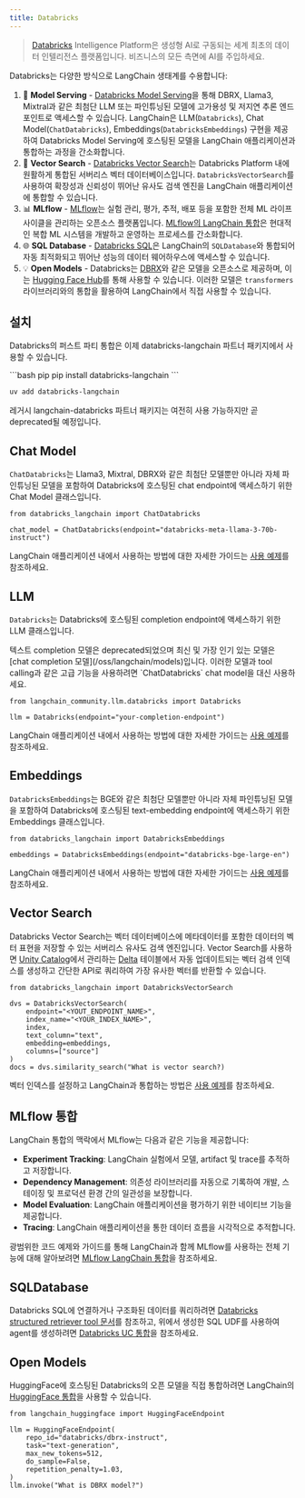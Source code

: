 ```yaml
---
title: Databricks
---
```


> [Databricks](https://www.databricks.com/) Intelligence Platform은 생성형 AI로 구동되는 세계 최초의 데이터 인텔리전스 플랫폼입니다. 비즈니스의 모든 측면에 AI를 주입하세요.

Databricks는 다양한 방식으로 LangChain 생태계를 수용합니다:

1. 🚀 **Model Serving** - [Databricks Model Serving](https://www.databricks.com/product/model-serving)을 통해 DBRX, Llama3, Mixtral과 같은 최첨단 LLM 또는 파인튜닝된 모델에 고가용성 및 저지연 추론 엔드포인트로 액세스할 수 있습니다. LangChain은 LLM(`Databricks`), Chat Model(`ChatDatabricks`), Embeddings(`DatabricksEmbeddings`) 구현을 제공하여 Databricks Model Serving에 호스팅된 모델을 LangChain 애플리케이션과 통합하는 과정을 간소화합니다.
2. 📃 **Vector Search** - [Databricks Vector Search](https://www.databricks.com/product/machine-learning/vector-search)는 Databricks Platform 내에 원활하게 통합된 서버리스 벡터 데이터베이스입니다. `DatabricksVectorSearch`를 사용하여 확장성과 신뢰성이 뛰어난 유사도 검색 엔진을 LangChain 애플리케이션에 통합할 수 있습니다.
3. 📊 **MLflow** - [MLflow](https://mlflow.org/)는 실험 관리, 평가, 추적, 배포 등을 포함한 전체 ML 라이프사이클을 관리하는 오픈소스 플랫폼입니다. [MLflow의 LangChain 통합](/oss/integrations/providers/mlflow_tracking)은 현대적인 복합 ML 시스템을 개발하고 운영하는 프로세스를 간소화합니다.
4. 🌐 **SQL Database** - [Databricks SQL](https://www.databricks.com/product/databricks-sql)은 LangChain의 `SQLDatabase`와 통합되어 자동 최적화되고 뛰어난 성능의 데이터 웨어하우스에 액세스할 수 있습니다.
5. 💡 **Open Models** - Databricks는 [DBRX](https://www.databricks.com/blog/introducing-dbrx-new-state-art-open-llm)와 같은 모델을 오픈소스로 제공하며, 이는 [Hugging Face Hub](https://huggingface.co/databricks/dbrx-instruct)를 통해 사용할 수 있습니다. 이러한 모델은 `transformers` 라이브러리와의 통합을 활용하여 LangChain에서 직접 사용할 수 있습니다.

설치
------------

Databricks의 퍼스트 파티 통합은 이제 databricks-langchain 파트너 패키지에서 사용할 수 있습니다.

<CodeGroup>
```bash pip
pip install databricks-langchain
```

```bash uv
uv add databricks-langchain
```
</CodeGroup>

레거시 langchain-databricks 파트너 패키지는 여전히 사용 가능하지만 곧 deprecated될 예정입니다.

Chat Model
----------

`ChatDatabricks`는 Llama3, Mixtral, DBRX와 같은 최첨단 모델뿐만 아니라 자체 파인튜닝된 모델을 포함하여 Databricks에 호스팅된 chat endpoint에 액세스하기 위한 Chat Model 클래스입니다.

```
from databricks_langchain import ChatDatabricks

chat_model = ChatDatabricks(endpoint="databricks-meta-llama-3-70b-instruct")
```

LangChain 애플리케이션 내에서 사용하는 방법에 대한 자세한 가이드는 [사용 예제](/oss/integrations/chat/databricks)를 참조하세요.

LLM
---

`Databricks`는 Databricks에 호스팅된 completion endpoint에 액세스하기 위한 LLM 클래스입니다.

<Warning>
텍스트 completion 모델은 deprecated되었으며 최신 및 가장 인기 있는 모델은 [chat completion 모델](/oss/langchain/models)입니다. 이러한 모델과 tool calling과 같은 고급 기능을 사용하려면 `ChatDatabricks` chat model을 대신 사용하세요.
</Warning>

```
from langchain_community.llm.databricks import Databricks

llm = Databricks(endpoint="your-completion-endpoint")
```

LangChain 애플리케이션 내에서 사용하는 방법에 대한 자세한 가이드는 [사용 예제](/oss/integrations/llms/databricks)를 참조하세요.

Embeddings
----------

`DatabricksEmbeddings`는 BGE와 같은 최첨단 모델뿐만 아니라 자체 파인튜닝된 모델을 포함하여 Databricks에 호스팅된 text-embedding endpoint에 액세스하기 위한 Embeddings 클래스입니다.

```
from databricks_langchain import DatabricksEmbeddings

embeddings = DatabricksEmbeddings(endpoint="databricks-bge-large-en")
```

LangChain 애플리케이션 내에서 사용하는 방법에 대한 자세한 가이드는 [사용 예제](/oss/integrations/text_embedding/databricks)를 참조하세요.

Vector Search
-------------

Databricks Vector Search는 벡터 데이터베이스에 메타데이터를 포함한 데이터의 벡터 표현을 저장할 수 있는 서버리스 유사도 검색 엔진입니다. Vector Search를 사용하면 [Unity Catalog](https://www.databricks.com/product/unity-catalog)에서 관리하는 [Delta](https://docs.databricks.com/en/introduction/delta-comparison.html) 테이블에서 자동 업데이트되는 벡터 검색 인덱스를 생성하고 간단한 API로 쿼리하여 가장 유사한 벡터를 반환할 수 있습니다.

```
from databricks_langchain import DatabricksVectorSearch

dvs = DatabricksVectorSearch(
    endpoint="<YOUT_ENDPOINT_NAME>",
    index_name="<YOUR_INDEX_NAME>",
    index,
    text_column="text",
    embedding=embeddings,
    columns=["source"]
)
docs = dvs.similarity_search("What is vector search?)
```

벡터 인덱스를 설정하고 LangChain과 통합하는 방법은 [사용 예제](/oss/integrations/vectorstores/databricks_vector_search)를 참조하세요.

MLflow 통합
------------------

LangChain 통합의 맥락에서 MLflow는 다음과 같은 기능을 제공합니다:

- **Experiment Tracking**: LangChain 실험에서 모델, artifact 및 trace를 추적하고 저장합니다.
- **Dependency Management**: 의존성 라이브러리를 자동으로 기록하여 개발, 스테이징 및 프로덕션 환경 간의 일관성을 보장합니다.
- **Model Evaluation**: LangChain 애플리케이션을 평가하기 위한 네이티브 기능을 제공합니다.
- **Tracing**: LangChain 애플리케이션을 통한 데이터 흐름을 시각적으로 추적합니다.

광범위한 코드 예제와 가이드를 통해 LangChain과 함께 MLflow를 사용하는 전체 기능에 대해 알아보려면 [MLflow LangChain 통합](/oss/integrations/providers/mlflow_tracking)을 참조하세요.

SQLDatabase
-----------

Databricks SQL에 연결하거나 구조화된 데이터를 쿼리하려면 [Databricks structured retriever tool 문서](https://docs.databricks.com/en/generative-ai/agent-framework/structured-retrieval-tools.html#table-query-tool)를 참조하고, 위에서 생성한 SQL UDF를 사용하여 agent를 생성하려면 [Databricks UC 통합](https://docs.unitycatalog.io/ai/integrations/langchain/)을 참조하세요.

Open Models
-----------

HuggingFace에 호스팅된 Databricks의 오픈 모델을 직접 통합하려면 LangChain의 [HuggingFace 통합](/oss/integrations/providers/huggingface)을 사용할 수 있습니다.

```
from langchain_huggingface import HuggingFaceEndpoint

llm = HuggingFaceEndpoint(
    repo_id="databricks/dbrx-instruct",
    task="text-generation",
    max_new_tokens=512,
    do_sample=False,
    repetition_penalty=1.03,
)
llm.invoke("What is DBRX model?")
```
